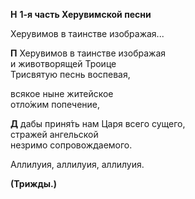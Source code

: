 **Н** **1-я часть Херувимской песни**

Херувимов в таинстве изображая...

**П** Херувимов в таинстве изображая  
и животворящей Троице  
Трисвятую песнь воспевая,

всякое ныне житейское  
отло́жим попечение,

**Д** дабы приня́ть нам Царя всего сущего,  
стражей ангельской  
незримо сопровождаемого.

Аллилуия, аллилуия, аллилуия.

**(Трижды.)**

